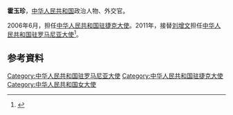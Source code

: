 '''霍玉珍'''，[[中华人民共和国|中华人民共和国]]政治人物、外交官。

2006年6月，担任[[中国驻捷克大使列表|中华人民共和国驻捷克大使]]。2011年，接替[[刘增文|刘增文]]担任[[中国驻罗马尼亚大使列表|中华人民共和国驻罗马尼亚大使]]<ref>{{cite web|author=中华人民共和国外交部|title=中国驻罗马尼亚历任大使|url=http://www.fmprc.gov.cn/chn/gxh/zlb/zgwjrw/2167/2172/t9233.htm|publisher=中华人民共和国外交部|accessdate=2012-03-03}}</ref>。

== 参考資料 ==
{{reflist}}

{{start box}}
{{s-dip}}
{{succession box|[[唐国强_(外交官)|唐国强]]|[[于庆泰|于庆泰]]|[[中国驻捷克大使列表|中华人民共和国驻捷克大使]]|2006年6月-2010年8月}}
{{succession box|[[刘增文|刘增文]]|[[徐飛洪|徐飛洪]]|[[中国驻罗马尼亚大使列表|中华人民共和国驻罗马尼亚大使]]|2011年12月-2015年2月}}
{{end box}}
{{中國駐捷克大使}}
{{中国政治人物小作品}}

[[Category:中华人民共和国驻罗马尼亚大使|Category:中华人民共和国驻罗马尼亚大使]]
[[Category:中华人民共和国驻捷克大使|Category:中华人民共和国驻捷克大使]]
[[Category:中华人民共和国女大使|Category:中华人民共和国女大使]]
